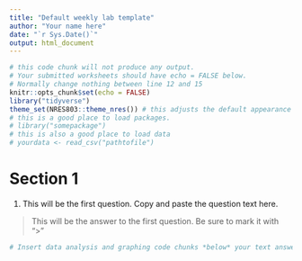 ```yaml
---
title: "Default weekly lab template"
author: "Your name here"
date: "`r Sys.Date()`"
output: html_document
---
```


```r
# this code chunk will not produce any output. 
# Your submitted worksheets should have echo = FALSE below. 
# Normally change nothing between line 12 and 15
knitr::opts_chunk$set(echo = FALSE)
library("tidyverse")
theme_set(NRES803::theme_nres()) # this adjusts the default appearance of plots
# this is a good place to load packages. 
# library("somepackage")
# this is also a good place to load data
# yourdata <- read_csv("pathtofile")
```

# Section 1

1) This will be the first question. Copy and paste the question text here. 

> This will be the answer to the first question. Be sure to mark it with ">"

```r
# Insert data analysis and graphing code chunks *below* your text answers.
```

